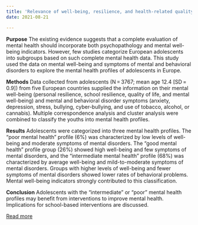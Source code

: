 ```yaml
---
title: 'Relevance of well-being, resilience, and health-related quality of life to mental health profiles of European adolescents: results from a cross-sectional analysis of the school-based multinational UPRIGHT project'
date: 2021-08-21

---
```

**Purpose**
The existing evidence suggests that a complete evaluation of mental health should incorporate both psychopathology and mental well-being indicators. However, few studies categorize European adolescents into subgroups based on such complete mental health data. This study used the data on mental well-being and symptoms of mental and behavioral disorders to explore the mental health profiles of adolescents in Europe.

**Methods**
Data collected from adolescents (N = 3767; mean age 12.4 [SD = 0.9]) from five European countries supplied the information on their mental well-being (personal resilience, school resilience, quality of life, and mental well-being) and mental and behavioral disorder symptoms (anxiety, depression, stress, bullying, cyber-bullying, and use of tobacco, alcohol, or cannabis). Multiple correspondence analysis and cluster analysis were combined to classify the youths into mental health profiles.

**Results**
Adolescents were categorized into three mental health profiles. The "poor mental health" profile (6%) was characterized by low levels of well-being and moderate symptoms of mental disorders. The "good mental health" profile group (26%) showed high well-being and few symptoms of mental disorders, and the "intermediate mental health" profile (68%) was characterized by average well-being and mild-to-moderate symptoms of mental disorders. Groups with higher levels of well-being and fewer symptoms of mental disorders showed lower rates of behavioral problems. Mental well-being indicators strongly contributed to this classification.

**Conclusion**
Adolescents with the "intermediate" or "poor" mental health profiles may benefit from interventions to improve mental health. Implications for school-based interventions are discussed.

[Read more](https://doi.org/10.1007/s00127-021-02156-z)
